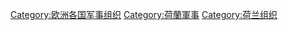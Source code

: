 [[Category:欧洲各国军事组织|Category:欧洲各国军事组织]]
[[Category:荷蘭軍事|Category:荷蘭軍事]]
[[Category:荷兰组织|Category:荷兰组织]]